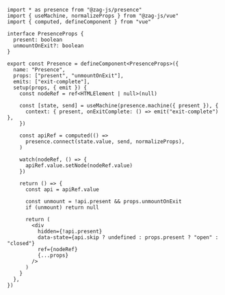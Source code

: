 ```tsx
import * as presence from "@zag-js/presence"
import { useMachine, normalizeProps } from "@zag-js/vue"
import { computed, defineComponent } from "vue"

interface PresenceProps {
  present: boolean
  unmountOnExit?: boolean
}

export const Presence = defineComponent<PresenceProps>({
  name: "Presence",
  props: ["present", "unmountOnExit"],
  emits: ["exit-complete"],
  setup(props, { emit }) {
    const nodeRef = ref<HTMLElement | null>(null)

    const [state, send] = useMachine(presence.machine({ present }), {
      context: { present, onExitComplete: () => emit("exit-complete") },
    })

    const apiRef = computed(() =>
      presence.connect(state.value, send, normalizeProps),
    )

    watch(nodeRef, () => {
      apiRef.value.setNode(nodeRef.value)
    })

    return () => {
      const api = apiRef.value

      const unmount = !api.present && props.unmountOnExit
      if (unmount) return null

      return (
        <div
          hidden={!api.present}
          data-state={api.skip ? undefined : props.present ? "open" : "closed"}
          ref={nodeRef}
          {...props}
        />
      )
    }
  },
})
```
